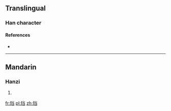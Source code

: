 {{also|璫}}
==Translingual==

===Han character===
{{Han char|rn=96|rad=玉|as=06|sn=10|four=|canj=MGFSM|ids=⿰[[玉|⺩]][[当]]}}

====References====
* {{Han ref|kx=0732.021|hdz=21111.021|uh=73F0|ud=29680}}

----

==Mandarin==

===Hanzi===
{{cmn-hanzi|tra=璫|pin=[[dāng]] ([[dang1]])|wg=tang<sup>1</sup>}}

# {{defn|lang=cmn|sort=玉06}}

[[fr:珰]]
[[pl:珰]]
[[zh:珰]]
